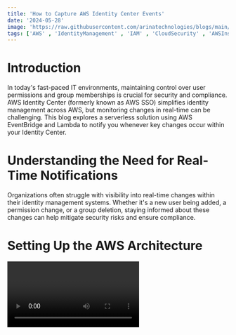 ```yaml
---
title: 'How to Capture AWS Identity Center Events'
date: '2024-05-28'
image: 'https://raw.githubusercontent.com/arinatechnologies/blogs/main/images/identitycenter.webp'
tags: ['AWS' , 'IdentityManagement' , 'IAM' , 'CloudSecurity' , 'AWSInsights' , 'TechTalk', 'AWS Lambda', 'EventBridge Rules' ]
---
```


# Introduction
In today's fast-paced IT environments, maintaining control over user permissions and group memberships is crucial for security and compliance. AWS Identity Center (formerly known as AWS SSO) simplifies identity management across AWS, but monitoring changes in real-time can be challenging. This blog explores a serverless solution using AWS EventBridge and Lambda to notify you whenever key changes occur within your Identity Center.

# Understanding the Need for Real-Time Notifications
Organizations often struggle with visibility into real-time changes within their identity management systems. Whether it's a new user being added, a permission change, or a group deletion, staying informed about these changes can help mitigate security risks and ensure compliance.

# Setting Up the AWS Architecture

<Video id='ieHojsOXW9M' title='How to Capture AWS Identity Center Events'/>

---

**Step 1: Overview of AWS EventBridge and Lambda**

AWS EventBridge is an event bus service that enables you to build event-driven applications using events generated from your AWS services, applications, or SaaS applications that you use. AWS Lambda is a serverless compute service that lets you run code without provisioning or managing servers.

**Step 2: Creating EventBridge Rules**

1.Navigate to the AWS Management Console and open the Amazon EventBridge service.
2.Create a Rule: Set up an event pattern to detect specific activities such as user additions, permission changes, or group deletions within AWS Identity Center.
3.Configure the Event Pattern: You may not find pre-configured templates for Identity Center, so you'll need to create a custom pattern. Here's an example of what your event pattern might look like:

```json
{

  "source": ["aws.identitycenter"],
  "detail-type": ["AWS API Call via CloudTrail"],
  "detail": {
    "eventName": ["CreateGroup", "UpdateGroup", "DeleteGroup"]
  }
}
```
**Step 3: Configuring AWS Lambda**

1.Create a Lambda Function: Navigate to AWS Lambda and create a new function to process the events.
2.Set Up Permissions: Ensure your Lambda function has the necessary permissions to access EventBridge and perform actions based on the event data.
3.Implement Logic: Write the code to handle different types of events. For example, send notification emails or log entries to an S3 bucket for further analysis.

**Step 4: Integrating EventBridge with Lambda**

After creating the Lambda function, link it to the EventBridge rule as a target. This integration ensures that your Lambda function is triggered whenever the specified changes occur in AWS Identity Center.

# Testing and Validation
Before going live, thoroughly test the setup by simulating the defined events and verifying that the Lambda function triggers appropriately and performs the intended actions.

# Conclusion
Setting up real-time notifications for changes in AWS Identity Center using EventBridge and Lambda provides greater visibility and enhances security across your AWS environment. With this serverless approach, you can automate responses to critical events and maintain robust governance over your cloud resources.